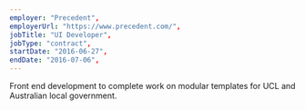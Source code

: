 ```yaml
---
employer: "Precedent",
employerUrl: "https://www.precedent.com/",
jobTitle: "UI Developer",
jobType: "contract",
startDate: "2016-06-27",
endDate: "2016-07-06",
---
```


Front end development to complete work on modular templates for UCL and Australian local government.
